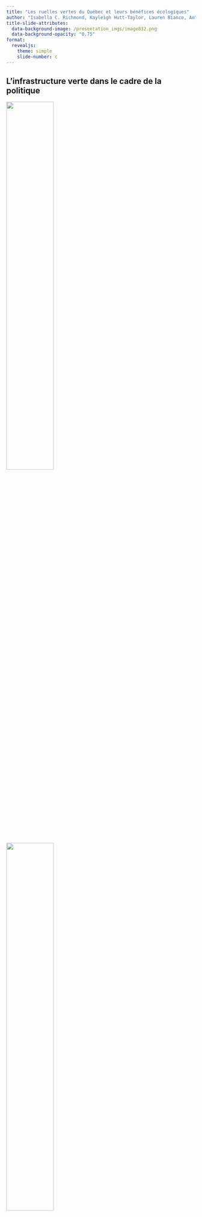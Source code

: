 ```yaml
---
title: "Les ruelles vertes du Québec et leurs bénéfices écologiques"
author: "Isabella C. Richmond, Kayleigh Hutt-Taylor, Lauren Bianco, Antonia Vieira Zanella, Carly D. Ziter"
title-slide-attributes:
  data-background-image: /presentation_imgs/image832.png
  data-background-opacity: "0.75"
format: 
  revealjs:
    theme: simple
    slide-number: c
---
```


## L'infrastructure verte dans le cadre de la politique

![](presentation_imgs/ppec.png){fig-align="center" width="50%"}

![](presentation_imgs/montrealbudg.png){fig-align="center" width="50%"}

::: notes
-   on title slide make sure to finish the full name of the title

-   define green infrastructure: Les infrastructures végétalisées (IV) incluent toutes les phytotechnologies et les pratiques de verdissement (par Québec Vert).

-   green infrastructure is increasing as a popular solution to many of the problems our cities face as a result of climate change; the urban heat island effect, flooding, connection with nature, etc.

-   policy that explicitly addresses or mentions green infrastructure is increasing, including in Quebec

-   for example, green infrastructure is mentioned in the Plan pour une economie verte 2030 du Quebec, Montreal's city budget, and is incorporated in many ways in other cities across Quebec such as Trois Rivieres and Quebec City
:::

## Les affirmations des infrastructures vertes

![[Le rapport sur les enjeux nationaux](https://changingclimate.ca/national-issues/fr/)](presentation_imgs/parkbenefits_fr.png)

::: notes
-   Many policies or projects that include IV have a long list of benefits that resembles the one on the screen
-   Some of these, and potentially all of them, are true in various IV projects
-   but these claims often go un-interrogated
-   what IV are providing which of these? What management strategies maximize one type of benefit or harmonize across many? This fundamental gap was the impetus for our collaborative project
:::

## Les deux catégories écologiques


![](presentation_imgs/conceptual_model.png)



## L'étude de cas des ruelles vertes

::: columns
::: {.column width="60%"}
::: {layout="[[-1], [1], [-1]]"}
-   Augmenter la biodiversité

-   Augmenter la connectivité biologique

-   Réduire l’effet d’îlots de chaleur

-   Améliorer la qualité de l’air

-   Fournissent des habitats pour des petits mammifères, des oiseaux et des insectes
:::
:::

::: {.column width="40%"}
::: {layout="[[-1], [1], [-1]]"}
![](presentation_imgs/ecoquartiers.png){fig-align="left"}
:::
:::
:::

::: notes
-   ruelles vertes are a great example of everything we have been discussing up to this point
-   they are a really interesting form of green infrastructure because they allow greening in already dense areas of cities
-   they are increasing in popularity across the world, as well as in Quebec
-   the policies surrounding them claim that they provide many benefits
-   for example, eco quartiers is one of the organizations that runs the ruelles vertes program in Montreal and it has a long list of benefits of ruelles vertes in the city
-   we don't actually know what the advantages and disadvantages of ruelles vertes may be in many cases
:::



## Nos questions de recherche

::: columns
::: {.column width="50%"}
::: incremental
1.  Quels sont les bénéfices écologiques fournis par les ruelles vertes?

2.  Quels sont les services écosystémiques fournis par les ruelles vertes?

3.  Quels sont les compromis entre les deux?
:::
:::

::: {.column width="50%"}
![](presentation_imgs/newruelle.jpg){width="60%"}
:::
:::

::: notes
-   so the first question is what are the true ecological benefits (nature for nature), then what are the true ecosystem services (nature for humans) provided by these ruelles

-   and then finally, what are the trade-offs or synergies between these two groups of services?

-   we hypothesize that ruelles vertes will provide higher levels of both ecological benefits and ecosystem services compared to traditional ruelles, but that the level of benefits and services will be highly variable and dependent on management strategies
:::

## Échantillonnage des données écologiques {.smaller}

::: columns
::: {.column width="70%"}
![](presentation_imgs/studymap.png){fig-align="left"}
:::

::: {.column width="30%"}
::: {layout="[[-1], [1], [-1]]"}
-   Température de l'air

-   Complexité de la végétation

-   Inventaire des arbres (abondance et diversité)

-   Présence des lucioles

-   Inventaire total de la végétation
:::
:::
:::

## L'analyse des bénéfices écologiques et des services écosystémiques

## La biodiversité des arbres est très variable

![](presentation_imgs/treespecies.png){fig-align="center"}

## L'atténuation de la température est variable à Montréal

::: columns
::: {.column width="80%"}
![](presentation_imgs/mtltemp.png){fig-align="left"}
:::

::: {.column width="20%"}
::: {layout="[[-1], [1], [-1]]"}
![](presentation_imgs/RV-VSMPE-21_S1.jpg){fig-align="right" width="60%"} ![](presentation_imgs/RV-VSMPE-5_S1.jpg){fig-align="right" width="60%"}
:::
:::
:::

## À Trois-Rivieres, les ruelles vertes rafraîchissent la nuit

::: columns
::: {.column width="80%"}
![](presentation_imgs/trtemp.png){fig-align="left"}
:::

::: {.column width="20%"}
::: {layout="[[-1], [1], [-1]]"}
![](presentation_imgs/RV-TR-12.jpg){fig-align="right"}
:::
:::
:::

## Il y a possiblement un compromis entre la biodiversité et la température

![](presentation_imgs/tempdiv_tradeoff.png){fig-align="center"}

::: notes
-   

-   il y a des choses a venir! Des statistiques formelles, l'intégration des données de l'architecture paysagere

-   En plus, on continue notre travail a TR cet ete
:::

## Merci beaucoup!

::: columns
::: {.column width="60%"}
![](presentation_imgs/ZULE_logo_green_name.png)

![](presentation_imgs/LabPhoto_Summer2024.jpg){width="70%" fig-align="center"}
:::

::: {.column width="40%"}
::: {layout="[[-1], [1], [-1]]"}
-   Johanna Arnet
-   Mes collaborateurs/collaboratrices a UQAM, Organisme Respire, UdeM
-   Les personnes interviewées
-   Les ruelles !
:::
:::
:::

## Des questions?

![](presentation_imgs/secrets.jpg){fig-align="center"}
